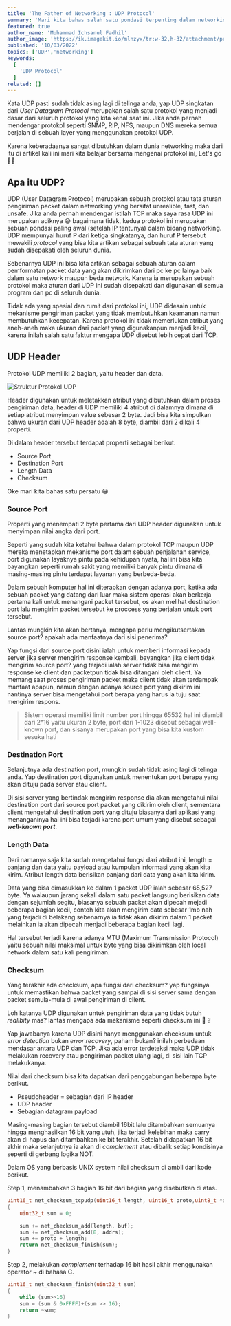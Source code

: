 ```yaml
---
title: 'The Father of Networking : UDP Protocol'
summary: 'Mari kita bahas salah satu pondasi terpenting dalam networking yaitu protokol UDP'
featured: true
author_name: 'Muhammad Ichsanul Fadhil'
author_image: 'https://ik.imagekit.io/mlnzyx/tr:w-32,h-32/attachment/profile.webp'
published: '10/03/2022'
topics: ['UDP','networking']
keywords:
  [
    'UDP Protocol'
  ]
related: []
---
```

Kata UDP pasti sudah tidak asing lagi di telinga anda, yap UDP singkatan dari *User Datagram Protocol* merupakan salah satu protokol yang menjadi dasar dari seluruh protokol yang kita kenal saat ini. Jika anda pernah mendengar protokol seperti SNMP, RIP, NFS, maupun DNS mereka semua berjalan di sebuah layer yang menggunakan protokol UDP.

Karena keberadaanya sangat dibutuhkan dalam dunia networking maka dari itu di artikel kali ini mari kita belajar bersama mengenai protokol ini, Let's go 😮‍💨 

## Apa itu UDP?

UDP (User Datagram Protocol) merupakan sebuah protokol atau tata aturan pengiriman packet dalam networking yang bersifat unrealible, fast, dan unsafe. Jika anda pernah mendengar istilah TCP maka saya rasa UDP ini merupakan adiknya 😅 bagaimana tidak, kedua protokol ini merupakan sebuah pondasi paling awal (setelah IP tentunya) dalam bidang networking. UDP mempunyai huruf P dari ketiga singkatanya, dan huruf P tersebut mewakili *protocol* yang bisa kita artikan sebagai sebuah tata aturan yang sudah disepakati oleh seluruh dunia.

Sebenarnya UDP ini bisa kita artikan sebagai sebuah aturan dalam pemformatan packet data yang akan dikirimkan dari pc ke pc lainya baik dalam satu network maupun beda network. Karena ia merupakan sebuah protokol maka aturan dari UDP ini sudah disepakati dan digunakan di semua program dan pc di seluruh dunia.

Tidak ada yang spesial dan rumit dari protokol ini, UDP didesain untuk mekanisme pengiriman packet yang tidak membutuhkan keamanan namun membutuhkan kecepatan. Karena protokol ini tidak memerlukan atribut yang aneh-aneh maka ukuran dari packet yang digunakanpun menjadi kecil, karena inilah salah satu faktur mengapa UDP disebut lebih cepat dari TCP.

## UDP Header

Protokol UDP memiliki 2 bagian, yaitu header dan data.

![Struktur Protokol UDP](https://ik.imagekit.io/uvma3bkbp/New_Project_2__Nf8G80vPV.png?ik-sdk-version=javascript-1.4.3&updatedAt=1665319224698 'Struktur Protokol UDP')

Header digunakan untuk meletakkan atribut yang dibutuhkan dalam proses pengiriman data, header di UDP memiliki 4 atribut di dalamnya dimana di setiap atribut menyimpan value sebesar 2 byte. Jadi bisa kita simpulkan bahwa ukuran dari UDP header adalah 8 byte, diambil dari 2 dikali 4 properti.

Di dalam header tersebut terdapat properti sebagai berikut.

* Source Port
* Destination Port
* Length Data
* Checksum

Oke mari kita bahas satu persatu 😀

### Source Port

Properti yang menempati 2 byte pertama dari UDP header digunakan untuk menyimpan nilai angka dari port. 

Seperti yang sudah kita ketahui bahwa dalam protokol TCP maupun UDP mereka menetapkan mekanisme port dalam sebuah penjalanan service, port digunakan layaknya pintu pada kehidupan nyata, hal ini bisa kita bayangkan seperti rumah sakit yang memiliki banyak pintu dimana di masing-masing pintu terdapat layanan yang berbeda-beda.

Dalam sebuah komputer hal ini diterapkan dengan adanya port, ketika ada sebuah packet yang datang dari luar maka sistem operasi akan berkerja pertama kali untuk menangani packet tersebut, os akan melihat destination port lalu mengirim packet tersebut ke proccess yang berjalan untuk port tersebut.

Lantas mungkin kita akan bertanya, mengapa perlu mengikutsertakan source port? apakah ada manfaatnya dari sisi penerima?

Yap fungsi dari source port disini ialah untuk memberi informasi kepada server jika server mengirim response kembali, bayangkan jika client tidak mengirim source port? yang terjadi ialah server tidak bisa mengirim response ke client dan packetpun tidak bisa ditangani oleh client. Ya memang saat proses pengiriman packet maka client tidak akan terdampak manfaat apapun, namun dengan adanya source port yang dikirim ini nantinya server bisa mengetahui port berapa yang harus ia tuju saat mengirim respons.

> Sistem operasi memiliki limit number port hingga 65532 hal ini diambil dari 2^16 yaitu ukuran 2 byte, port dari 1-1023 disebut sebagai well-known port, dan sisanya merupakan port yang bisa kita kustom sesuka hati

### Destination Port

Selanjutnya ada destination port, mungkin sudah tidak asing lagi di telinga anda. Yap destination port digunakan untuk menentukan port berapa yang akan dituju pada server atau client.

Di sisi server yang bertindak mengirim response dia akan mengetahui nilai destination port dari source port packet yang dikirim oleh client, sementara client mengetahui destination port yang dituju biasanya dari aplikasi yang menanganinya hal ini bisa terjadi karena port umum yang disebut sebagai ***well-known port***.

### Length Data

Dari namanya saja kita sudah mengetahui fungsi dari atribut ini, length = panjang dan data yaitu payload atau kumpulan informasi yang akan kita kirim. Atribut length data berisikan panjang dari data yang akan kita kirim. 

Data yang bisa dimasukkan ke dalam 1 packet UDP ialah sebesar 65,527 byte. Ya walaupun jarang sekali dalam satu packet langsung berisikan data dengan sejumlah segitu, biasanya sebuah packet akan dipecah mejadi beberapa bagian kecil, contoh kita akan mengirim data sebesar 1mb nah yang terjadi di belakang sebenarnya ia tidak akan dikirim dalam 1 packet melainkan ia akan dipecah menjadi beberapa bagian kecil lagi.

Hal tersebut terjadi karena adanya MTU (Maximum Transmission Protocol) yaitu sebuah nilai maksimal untuk byte yang bisa dikirimkan oleh local network dalam satu kali pengiriman.

### Checksum

Yang terakhir ada checksum, apa fungsi dari checksum? yap fungsinya untuk memastikan bahwa packet yang sampai di sisi server sama dengan packet semula-mula di awal pengiriman di client.

Loh katanya UDP digunakan untuk pengiriman data yang tidak butuh *realibity* mas? lantas mengapa ada mekanisme seperti checksum ini 🙂 ?

Yap jawabanya karena UDP disini hanya menggunakan checksum untuk *error detection* bukan *error recovery*, paham bukan? inilah perbedaan mendasar antara UDP dan TCP. Jika ada error terdeteksi maka UDP tidak melakukan recovery atau pengiriman packet ulang lagi, di sisi lain TCP melakukanya.

Nilai dari checksum bisa kita dapatkan dari penggabungan beberapa byte berikut.

* Pseudoheader = sebagian dari IP header
* UDP header
* Sebagian datagram payload

Masing-masing bagian tersebut diambil 16bit lalu ditambahkan semuanya hingga menghasilkan 16 bit yang utuh, jika terjadi kelebihan maka carry akan di hapus dan ditambahkan ke bit terakhir. Setelah didapatkan 16 bit akhir maka selanjutnya ia akan di *complement* atau dibalik setiap kondisinya seperti di gerbang logika NOT.

Dalam OS yang berbasis UNIX system nilai checksum di ambil dari kode berikut.

Step 1, menambahkan 3 bagian 16 bit dari bagian yang disebutkan di atas.
```c
uint16_t net_checksum_tcpudp(uint16_t length, uint16_t proto,uint8_t *addrs, uint8_t *buf)
{
    uint32_t sum = 0;

    sum += net_checksum_add(length, buf);    
    sum += net_checksum_add(8, addrs);           
    sum += proto + length;                        
    return net_checksum_finish(sum);
}
```

Step 2, melakukan *complement* terhadap 16 bit hasil akhir menggunakan operator ~ di bahasa C.

```c
uint16_t net_checksum_finish(uint32_t sum)
{
    while (sum>>16)
	sum = (sum & 0xFFFF)+(sum >> 16);
    return ~sum;
}
```


